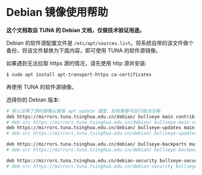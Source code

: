 # Debian 镜像使用帮助

**这个文档取自 TUNA 的 Debian 文档，仅做技术验证用途。**

Debian 的软件源配置文件是 `/etc/apt/sources.list`。将系统自带的该文件做个备份，将该文件替换为下面内容，即可使用 TUNA 的软件源镜像。

如果遇到无法拉取 https 源的情况，请先使用 http 源并安装: 

```sh
$ sudo apt install apt-transport-https ca-certificates
```

再使用 TUNA 的软件源镜像。

选择你的 Debian 版本: 

```sh
# 默认注释了源码镜像以提高 apt update 速度，如有需要可自行取消注释
deb https://mirrors.tuna.tsinghua.edu.cn/debian/ bullseye main contrib non-free
# deb-src https://mirrors.tuna.tsinghua.edu.cn/debian/ bullseye main contrib non-free
deb https://mirrors.tuna.tsinghua.edu.cn/debian/ bullseye-updates main contrib non-free
# deb-src https://mirrors.tuna.tsinghua.edu.cn/debian/ bullseye-updates main contrib non-free

deb https://mirrors.tuna.tsinghua.edu.cn/debian/ bullseye-backports main contrib non-free
# deb-src https://mirrors.tuna.tsinghua.edu.cn/debian/ bullseye-backports main contrib non-free

deb https://mirrors.tuna.tsinghua.edu.cn/debian-security bullseye-security main contrib non-free
# deb-src https://mirrors.tuna.tsinghua.edu.cn/debian-security bullseye-security main contrib non-free
```
